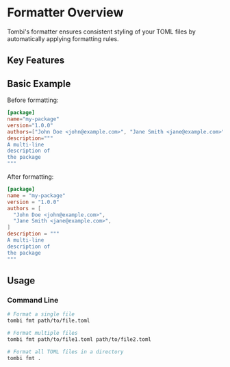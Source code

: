# Formatter Overview

Tombi's formatter ensures consistent styling of your TOML files by automatically applying formatting rules.

## Key Features

## Basic Example

Before formatting:

```toml
[package]
name="my-package"
version="1.0.0"
authors=["John Doe <john@example.com>", "Jane Smith <jane@example.com>"]
description="""
A multi-line
description of
the package
"""
```

After formatting:

```toml
[package]
name = "my-package"
version = "1.0.0"
authors = [
  "John Doe <john@example.com>",
  "Jane Smith <jane@example.com>",
]
description = """
A multi-line
description of
the package
"""
```

## Usage

### Command Line

```bash
# Format a single file
tombi fmt path/to/file.toml

# Format multiple files
tombi fmt path/to/file1.toml path/to/file2.toml

# Format all TOML files in a directory
tombi fmt .
```
